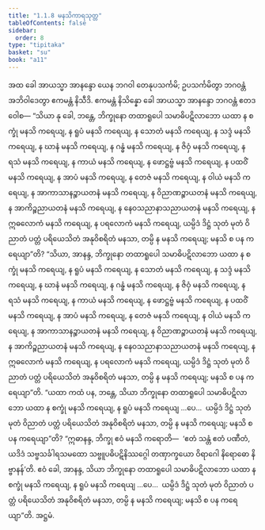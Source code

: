 ```yaml
---
title: "1.1.8 မနသိကာရသုတ္တ"
tableOfContents: false
sidebar:
  order: 8
type: "tipitaka"
basket: "su"
book: "a11"
---
```



<DynamicBreadcrumb />

<Division number="8" book="a11" e="ch" v="17" p="524">

<Paragraph number="58" book="a11">
အထ ခေါ အာယသ္မာ အာနန္ဒော ယေန ဘဂဝါ တေနုပသင်္ကမိ; ဥပသင်္ကမိတွာ ဘဂဝန္တံ အဘိဝါဒေတွာ ဧကမန္တံ နိသီဒိ. ဧကမန္တံ နိသိန္နော ခေါ အာယသ္မာ အာနန္ဒော ဘဂဝန္တံ ဧတဒဝေါစ—
</Paragraph>

<Paragraph number="59" book="a11">
“သိယာ နု ခေါ, ဘန္တေ, ဘိက္ခုနော တထာရူပေါ သမာဓိပဋိလာဘော ယထာ န စက္ခုံ မနသိ ကရေယျ, န ရူပံ မနသိ ကရေယျ, န သောတံ မနသိ ကရေယျ, န သဒ္ဒံ မနသိ ကရေယျ, န ဃာနံ မနသိ ကရေယျ, န ဂန္ဓံ မနသိ ကရေယျ, န ဇိဝှံ မနသိ ကရေယျ, န ရသံ မနသိ ကရေယျ, န ကာယံ မနသိ ကရေယျ, န ဖောဋ္ဌဗ္ဗံ မနသိ ကရေယျ, န ပထဝိံ မနသိ ကရေယျ, န အာပံ မနသိ ကရေယျ, န တေဇံ မနသိ ကရေယျ, န ဝါယံ မနသိ ကရေယျ, န အာကာသာနဉ္စာယတနံ မနသိ ကရေယျ, န ဝိညာဏဉ္စာယတနံ မနသိ ကရေယျ, န အာကိဉ္စညာယတနံ မနသိ ကရေယျ, န နေဝသညာနာသညာယတနံ မနသိ ကရေယျ, န ဣဓလောကံ မနသိ ကရေယျ, န ပရလောကံ မနသိ ကရေယျ, ယမ္ပိဒံ ဒိဋ္ဌံ သုတံ မုတံ ဝိညာတံ ပတ္တံ ပရိယေသိတံ အနုဝိစရိတံ မနသာ, တမ္ပိ န မနသိ ကရေယျ; မနသိ စ ပန ကရေယျာ”တိ?
</Paragraph>

<Paragraph number="60" book="a11">
“သိယာ, အာနန္ဒ, ဘိက္ခုနော တထာရူပေါ သမာဓိပဋိလာဘော ယထာ န စက္ခုံ မနသိ ကရေယျ, န ရူပံ မနသိ ကရေယျ, န သောတံ မနသိ ကရေယျ, န သဒ္ဒံ မနသိ ကရေယျ, န ဃာနံ မနသိ ကရေယျ, န ဂန္ဓံ မနသိ ကရေယျ, န ဇိဝှံ မနသိ ကရေယျ, န ရသံ မနသိ ကရေယျ, န ကာယံ မနသိ ကရေယျ, န ဖောဋ္ဌဗ္ဗံ မနသိ ကရေယျ, န ပထဝိံ မနသိ ကရေယျ, န အာပံ မနသိ ကရေယျ, န တေဇံ မနသိ ကရေယျ, န ဝါယံ မနသိ ကရေယျ, န အာကာသာနဉ္စာယတနံ မနသိ ကရေယျ, န ဝိညာဏဉ္စာယတနံ မနသိ ကရေယျ, န အာကိဉ္စညာယတနံ မနသိ ကရေယျ, န နေဝသညာနာသညာယတနံ မနသိ ကရေယျ, န ဣဓလောကံ မနသိ ကရေယျ, န ပရလောကံ မနသိ ကရေယျ, ယမ္ပိဒံ ဒိဋ္ဌံ သုတံ မုတံ ဝိညာတံ ပတ္တံ ပရိယေသိတံ အနုဝိစရိတံ မနသာ, တမ္ပိ န မနသိ ကရေယျ; မနသိ စ ပန ကရေယျာ”တိ.
</Paragraph>

<Paragraph number="61" book="a11">
“ယထာ ကထံ ပန, ဘန္တေ, သိယာ ဘိက္ခုနော တထာရူပေါ သမာဓိပဋိလာဘော ယထာ န စက္ခုံ မနသိ ကရေယျ, န ရူပံ မနသိ ကရေယျ …ပေ…  ယမ္ပိဒံ ဒိဋ္ဌံ သုတံ မုတံ ဝိညာတံ ပတ္တံ ပရိယေသိတံ အနုဝိစရိတံ မနသာ, တမ္ပိ န မနသိ ကရေယျ; မနသိ စ ပန ကရေယျာ”တိ?
</Paragraph>

<Paragraph number="62" book="a11">
“ဣဓာနန္ဒ, ဘိက္ခု ဧဝံ မနသိ ကရောတိ—  ‘ဧတံ သန္တံ ဧတံ ပဏီတံ, ယဒိဒံ သဗ္ဗသင်္ခါရသမထော သဗ္ဗူပဓိပဋိနိဿဂ္ဂေါ တဏှာက္ခယော ဝိရာဂေါ နိရောဓော နိဗ္ဗာနန်’တိ. ဧဝံ ခေါ, အာနန္ဒ, သိယာ ဘိက္ခုနော တထာရူပေါ သမာဓိပဋိလာဘော ယထာ န စက္ခုံ မနသိ ကရေယျ, န ရူပံ မနသိ ကရေယျ …ပေ…  ယမ္ပိဒံ ဒိဋ္ဌံ သုတံ မုတံ ဝိညာတံ ပတ္တံ ပရိယေသိတံ အနုဝိစရိတံ မနသာ, တမ္ပိ န မနသိ ကရေယျ; မနသိ စ ပန ကရေယျာ”တိ.

</Paragraph>
</Division>

<Paragraph number="63" type="center" book="a11">
အဋ္ဌမံ.
</Paragraph>